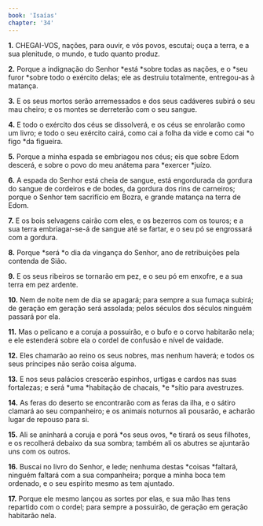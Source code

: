 ```yaml
---
book: 'Isaías'
chapter: '34'
---
```


**1.** CHEGAI-VOS, nações, para ouvir, e vós povos, escutai; ouça a terra, e a sua plenitude, o mundo, e tudo quanto produz.

**2.** Porque a indignação do Senhor *está *sobre todas as nações, e o *seu furor *sobre todo o exército delas; ele as destruiu totalmente, entregou-as à matança.

**3.** E os seus mortos serão arremessados e dos seus cadáveres subirá o seu mau cheiro; e os montes se derreterão com o seu sangue.

**4.** E todo o exército dos céus se dissolverá, e os céus se enrolarão como um livro; e todo o seu exército cairá, como cai a folha da vide e como cai *o figo *da figueira.

**5.** Porque a minha espada se embriagou nos céus; eis que sobre Edom descerá, e sobre o povo do meu anátema para *exercer *juízo.

**6.** A espada do Senhor está cheia de sangue, está engordurada da gordura do sangue de cordeiros e de bodes, da gordura dos rins de carneiros; porque o Senhor tem sacrifício em Bozra, e grande matança na terra de Edom.

**7.** E os bois selvagens cairão com eles, e os bezerros com os touros; e a sua terra embriagar-se-á de sangue até se fartar, e o seu pó se engrossará com a gordura.

**8.** Porque *será *o dia da vingança do Senhor, ano de retribuições pela contenda de Sião.

**9.** E os seus ribeiros se tornarão em pez, e o seu pó em enxofre, e a sua terra em pez ardente.

**10.** Nem de noite nem de dia se apagará; para sempre a sua fumaça subirá; de geração em geração será assolada; pelos séculos dos séculos ninguém passará por ela.

**11.** Mas o pelicano e a coruja a possuirão, e o bufo e o corvo habitarão nela; e ele estenderá sobre ela o cordel de confusão e nível de vaidade.

**12.** Eles chamarão ao reino os seus nobres, mas nenhum haverá; e todos os seus príncipes não serão coisa alguma.

**13.** E nos seus palácios crescerão espinhos, urtigas e cardos nas suas fortalezas; e será *uma *habitação de chacais, *e *sítio para avestruzes.

**14.** As feras do deserto se encontrarão com as feras da ilha, e o sátiro clamará ao seu companheiro; e os animais noturnos ali pousarão, e acharão lugar de repouso para si.

**15.** Ali se aninhará a coruja e porá *os seus ovos, *e tirará os seus filhotes, e os recolherá debaixo da sua sombra; também ali os abutres se ajuntarão uns com os outros.

**16.** Buscai no livro do Senhor, e lede; nenhuma destas *coisas *faltará, ninguém faltará com a sua companheira; porque a minha boca tem ordenado, e o seu espírito mesmo as tem ajuntado.

**17.** Porque ele mesmo lançou as sortes por elas, e sua mão lhas tens repartido com o cordel; para sempre a possuirão, de geração em geração habitarão nela.